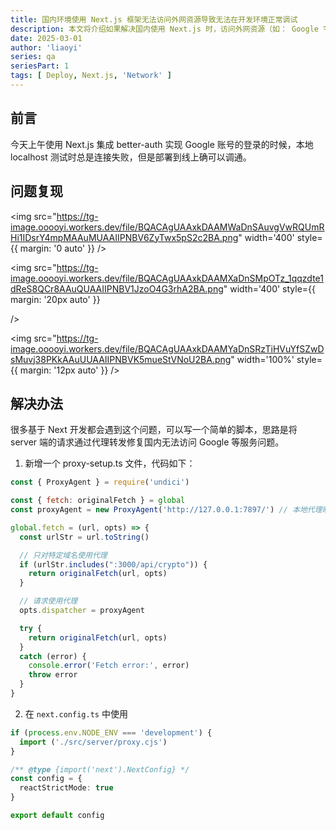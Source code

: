 ```yaml
---
title: 国内环境使用 Next.js 框架无法访问外网资源导致无法在开发环境正常调试
description: 本文将介绍如果解决国内使用 Next.js 时，访问外网资源（如： Google 字体）或本地调试三方登录等网络错误问题
date: 2025-03-01
author: 'liaoyi'
series: qa
seriesPart: 1
tags: [ Deploy, Next.js, 'Network' ]
---
```



## 前言

今天上午使用 Next.js 集成 better-auth 实现 Google  账号的登录的时候，本地 localhost 测试时总是连接失败，但是部署到线上确可以调通。


## 问题复现


<img
src="https://tg-image.ooooyi.workers.dev/file/BQACAgUAAxkDAAMWaDnSAuvgVwRQUmRHi1IDsrY4mpMAAuMUAAIIPNBV6ZyTwx5pS2c2BA.png"
width='400'
style={{ margin: '0 auto' }}
/>



<img
src="https://tg-image.ooooyi.workers.dev/file/BQACAgUAAxkDAAMXaDnSMpOTz_1qqzdte1dReS8QCr8AAuQUAAIIPNBV1JzoO4G3rhA2BA.png"
width='400'
style={{ margin: '20px auto' }}

/>


<img
src="https://tg-image.ooooyi.workers.dev/file/BQACAgUAAxkDAAMYaDnSRzTiHVuYfSZwDsMuvj38PKkAAuUUAAIIPNBVK5mueStVNoU2BA.png"
width='100%'
style={{ margin: '12px auto' }}
/>

## 解决办法

很多基于 Next 开发都会遇到这个问题，可以写一个简单的脚本，思路是将 server 端的请求通过代理转发修复国内无法访问 Google 等服务问题。


1. 新增一个 proxy-setup.ts  文件，代码如下：

```js title="proxy.cjs"
const { ProxyAgent } = require('undici')

const { fetch: originalFetch } = global
const proxyAgent = new ProxyAgent('http://127.0.0.1:7897/') // 本地代理映射端口

global.fetch = (url, opts) => {
  const urlStr = url.toString()

  // 只对特定域名使用代理
  if (urlStr.includes(":3000/api/crypto")) {
    return originalFetch(url, opts)
  }

  // 请求使用代理
  opts.dispatcher = proxyAgent

  try {
    return originalFetch(url, opts)
  }
  catch (error) {
    console.error('Fetch error:', error)
    throw error
  }
}
```


2. 在 `next.config.ts` 中使用

```ts title="next.config.ts"
if (process.env.NODE_ENV === 'development') {
  import ('./src/server/proxy.cjs')
}

/** @type {import('next').NextConfig} */
const config = {
  reactStrictMode: true
}

export default config
```